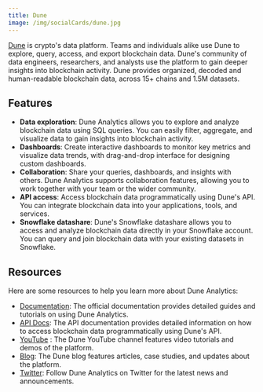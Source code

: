 ```yaml
---
title: Dune
image: /img/socialCards/dune.jpg
---
```


[Dune](https://dune.com/) is crypto's data platform. Teams and individuals alike use Dune to explore, 
query, access, and export blockchain data. Dune's community of data engineers, researchers, and 
analysts use the platform to gain deeper insights into blockchain activity. Dune provides organized, 
decoded and human-readable blockchain data, across 15+ chains and 1.5M datasets.  

## Features

- **Data exploration**: Dune Analytics allows you to explore and analyze blockchain data using SQL 
queries. You can easily filter, aggregate, and visualize data to gain insights into blockchain 
activity.
- **Dashboards**: Create interactive dashboards to monitor key metrics and visualize data trends,
with drag-and-drop interface for designing custom dashboards.
- **Collaboration**: Share your queries, dashboards, and insights with others. Dune Analytics 
supports collaboration features, allowing you to work together with your team or the wider community.
- **API access**: Access blockchain data programmatically using Dune's API. You can integrate 
blockchain data into your applications, tools, and services.
- **Snowflake datashare**: Dune's Snowflake datashare allows you to access and analyze blockchain 
data directly in your Snowflake account. You can query and join blockchain data with your existing 
datasets in Snowflake.

## Resources

Here are some resources to help you learn more about Dune Analytics:

- [Documentation](https://docs.dune.com/): The official documentation provides detailed guides and 
tutorials on using Dune Analytics.
- [API Docs](https://docs.dune.com/api): The API documentation provides detailed information on how 
to access blockchain data programmatically using Dune's API.
- [YouTube](https://www.youtube.com/@dunecom) : The Dune YouTube channel features video tutorials 
and demos of the platform.
- [Blog](https://dune.com/blog): The Dune blog features articles, case studies, and updates about 
the platform.
- [Twitter](https://twitter.com/duneanalytics): Follow Dune Analytics on Twitter for the latest 
news and announcements.
